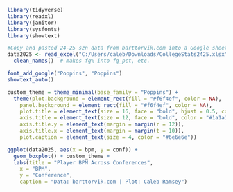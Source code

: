 ```{r library loading}
library(tidyverse)
library(readxl)
library(janitor)
library(sysfonts)
library(showtext)
```

```{r pulling data}
#Copy and pasted 24-25 szn data from barttorvik.com into a Google sheet and saved as csv
data2025 <- read_excel("C:/Users/caleb/Downloads/CollegeStats2425.xlsx") %>%
  clean_names()  # makes fg% into fg_pct, etc.
```

```{r loading custom theme settings & fonts}
font_add_google("Poppins", "Poppins")
showtext_auto()

custom_theme = theme_minimal(base_family = "Poppins") +
  theme(plot.background = element_rect(fill = "#f6f4ef", color = NA),   
    panel.background = element_rect(fill = "#f6f4ef", color = NA),
    plot.title = element_text(size = 16, face = "bold", hjust = 0.5, color = "#1a1a1a"),  
    axis.title = element_text(size = 12, face = "bold", color = "#1a1a1a", margin = margin(r = 25)),
    axis.title.y = element_text(margin = margin(r = 12)),
    axis.title.x = element_text(margin = margin(t = 10)),
    plot.caption = element_text(size = 4, color = "#6e6e6e"))
```

```{r basic visualizations}
ggplot(data2025, aes(x = bpm, y = conf)) + 
  geom_boxplot() + custom_theme + 
  labs(title = "Player BPM Across Conferences",
    x = "BPM",
    y = "Conference",
    caption = "Data: barttorvik.com | Plot: Caleb Ramsey")
```
